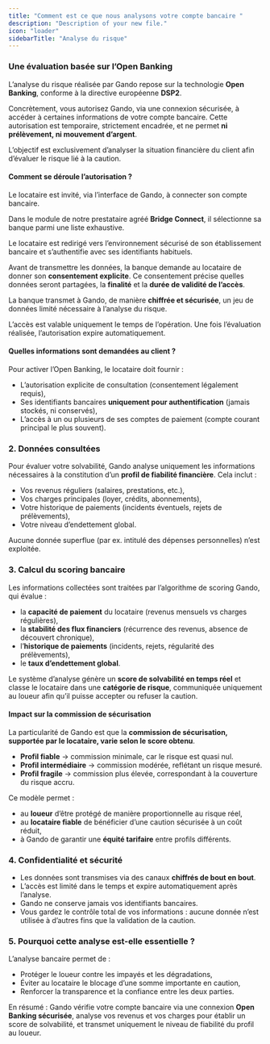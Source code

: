 ```yaml
---
title: "Comment est ce que nous analysons votre compte bancaire "
description: "Description of your new file."
icon: "loader"
sidebarTitle: "Analyse du risque"
---
```


### **Une évaluation basée sur l’Open Banking**

L’analyse du risque réalisée par Gando repose sur la technologie **Open Banking**, conforme à la directive européenne **DSP2**.

Concrètement, vous autorisez Gando, via une connexion sécurisée, à accéder à certaines informations de votre compte bancaire. Cette autorisation est temporaire, strictement encadrée, et ne permet **ni prélèvement, ni mouvement d’argent**.

L’objectif est exclusivement d’analyser la situation financière du client afin d’évaluer le risque lié à la caution.

#### **Comment se déroule l’autorisation ?**

Le locataire est invité, via l’interface de Gando, à connecter son compte bancaire.

Dans le module de notre prestataire agréé **Bridge Connect**, il sélectionne sa banque parmi une liste exhaustive.

Le locataire est redirigé vers l’environnement sécurisé de son établissement bancaire et s’authentifie avec ses identifiants habituels.

Avant de transmettre les données, la banque demande au locataire de donner son **consentement explicite**. Ce consentement précise quelles données seront partagées, la **finalité** et la **durée de validité de l’accès**.

La banque transmet à Gando, de manière **chiffrée et sécurisée**, un jeu de données limité nécessaire à l’analyse du risque.

L’accès est valable uniquement le temps de l’opération. Une fois l’évaluation réalisée, l’autorisation expire automatiquement.

#### **Quelles informations sont demandées au client ?**

Pour activer l’Open Banking, le locataire doit fournir :

- L’autorisation explicite de consultation (consentement légalement requis),
- Ses identifiants bancaires **uniquement pour authentification** (jamais stockés, ni conservés),
- L’accès à un ou plusieurs de ses comptes de paiement (compte courant principal le plus souvent).

### **2. Données consultées**

Pour évaluer votre solvabilité, Gando analyse uniquement les informations nécessaires à la constitution d’un **profil de fiabilité financière**. Cela inclut :

- Vos revenus réguliers (salaires, prestations, etc.),
- Vos charges principales (loyer, crédits, abonnements),
- Votre historique de paiements (incidents éventuels, rejets de prélèvements),
- Votre niveau d’endettement global.

Aucune donnée superflue (par ex. intitulé des dépenses personnelles) n’est exploitée.

### **3. Calcul du scoring bancaire**

Les informations collectées sont traitées par l’algorithme de scoring Gando, qui évalue :

- la **capacité de paiement** du locataire (revenus mensuels vs charges régulières),
- la **stabilité des flux financiers** (récurrence des revenus, absence de découvert chronique),
- l’**historique de paiements** (incidents, rejets, régularité des prélèvements),
- le **taux d’endettement global**.

Le système d’analyse génère un **score de solvabilité en temps réel** et classe le locataire dans une **catégorie de risque**, communiquée uniquement au loueur afin qu’il puisse accepter ou refuser la caution.

#### **Impact sur la commission de sécurisation**

La particularité de Gando est que la **commission de sécurisation, supportée par le locataire, varie selon le score obtenu**.

- **Profil fiable** → commission minimale, car le risque est quasi nul.
- **Profil intermédiaire** → commission modérée, reflétant un risque mesuré.
- **Profil fragile** → commission plus élevée, correspondant à la couverture du risque accru.

Ce modèle permet :

- au **loueur** d’être protégé de manière proportionnelle au risque réel,
- au **locataire fiable** de bénéficier d’une caution sécurisée à un coût réduit,
- à Gando de garantir une **équité tarifaire** entre profils différents.

### **4. Confidentialité et sécurité**

- Les données sont transmises via des canaux **chiffrés de bout en bout**.
- L’accès est limité dans le temps et expire automatiquement après l’analyse.
- Gando ne conserve jamais vos identifiants bancaires.
- Vous gardez le contrôle total de vos informations : aucune donnée n’est utilisée à d’autres fins que la validation de la caution.

### **5. Pourquoi cette analyse est-elle essentielle ?**

L’analyse bancaire permet de :

- Protéger le loueur contre les impayés et les dégradations,
- Éviter au locataire le blocage d’une somme importante en caution,
- Renforcer la transparence et la confiance entre les deux parties.

En résumé : Gando vérifie votre compte bancaire via une connexion **Open Banking sécurisée**, analyse vos revenus et vos charges pour établir un score de solvabilité, et transmet uniquement le niveau de fiabilité du profil au loueur.